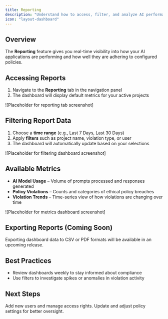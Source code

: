 ```yaml
---
title: Reporting
description: "Understand how to access, filter, and analyze AI performance and policy violation data"
icon: "layout-dashboard"
---
```


## Overview

The **Reporting** feature gives you real-time visibility into how your AI applications are performing and how well they are adhering to configured policies.

## Accessing Reports

1. Navigate to the **Reporting** tab in the navigation panel
2. The dashboard will display default metrics for your active projects

![Placeholder for reporting tab screenshot]

## Filtering Report Data

1. Choose a **time range** (e.g., Last 7 Days, Last 30 Days)
2. Apply **filters** such as project name, violation type, or user
3. The dashboard will automatically update based on your selections

![Placeholder for filtering dashboard screenshot]

## Available Metrics

- **AI Model Usage** – Volume of prompts processed and responses generated
- **Policy Violations** – Counts and categories of ethical policy breaches
- **Violation Trends** – Time-series view of how violations are changing over time

![Placeholder for metrics dashboard screenshot]

## Exporting Reports (Coming Soon)

Exporting dashboard data to CSV or PDF formats will be available in an upcoming release.

## Best Practices

- Review dashboards weekly to stay informed about compliance
- Use filters to investigate spikes or anomalies in violation activity

## Next Steps

<CardGroup cols={2}>
  <Card
    title="Manage Users"
    icon="users"
    href="/product-guide/managing-users-and-permissions"
  >
    Add new users and manage access rights.
  </Card>
  <Card
    title="Refine Policies"
    icon="sliders"
    href="/product-guide/configuring-policies-and-settings"
  >
    Update and adjust policy settings for better oversight.
  </Card>
</CardGroup>
